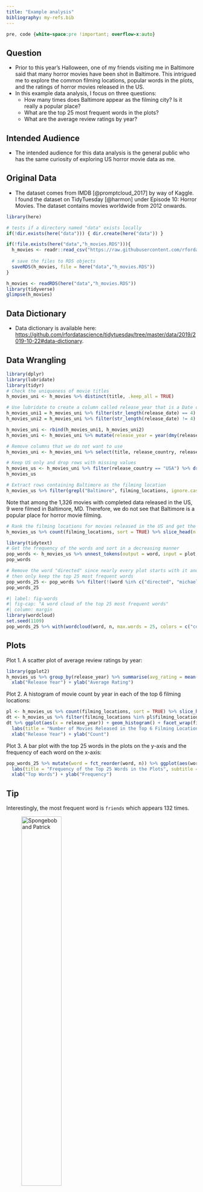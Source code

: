 ```yaml
---
title: "Example analysis"
bibliography: my-refs.bib
---
```

```css
pre, code {white-space:pre !important; overflow-x:auto}
```

## Question
- Prior to this year's Halloween, one of my friends visiting me in Baltimore said that many horror movies have been shot in Baltimore. This intrigued me to explore the common filming locations, popular words in the plots, and the ratings of horror movies released in the US.
- In this example data analysis, I focus on three questions:
  - How many times does Baltimore appear as the filming city? Is it really a popular place?
  - What are the top 25 most frequent words in the plots?
  - What are the average review ratings by year?

## Intended Audience
- The intended audience for this data analysis is the general public who has the same curiosity of exploring US horror movie data as me.

## Original Data
- The dataset comes from IMDB [@promptcloud_2017] by way of Kaggle. I found the dataset on TidyTuesday [@harmon] under Episode 10: Horror Movies. The dataset contains movies worldwide from 2012 onwards.

```r
library(here)

# tests if a directory named "data" exists locally
if(!dir.exists(here("data"))) { dir.create(here("data")) }

if(!file.exists(here("data","h_movies.RDS"))){
  h_movies <- readr::read_csv("https://raw.githubusercontent.com/rfordatascience/tidytuesday/master/data/2019/2019-10-22/horror_movies.csv")
  
  # save the files to RDS objects
  saveRDS(h_movies, file = here("data","h_movies.RDS"))
}
```

```r
h_movies <- readRDS(here("data","h_movies.RDS"))
library(tidyverse)
glimpse(h_movies)
```

## Data Dictionary
- Data dictionary is available here: <https://github.com/rfordatascience/tidytuesday/tree/master/data/2019/2019-10-22#data-dictionary>.

## Data Wrangling
```r
library(dplyr)
library(lubridate)
library(tidyr)
# Check the uniqueness of movie titles
h_movies_uni <- h_movies %>% distinct(title, .keep_all = TRUE)

# Use lubridate to create a column called release_year that is a Date class
h_movies_uni1 = h_movies_uni %>% filter(str_length(release_date) == 4) %>% mutate(release_date = paste0("1-Jan-", release_date))
h_movies_uni2 = h_movies_uni %>% filter(str_length(release_date) != 4)

h_movies_uni <- rbind(h_movies_uni1, h_movies_uni2)
h_movies_uni <- h_movies_uni %>% mutate(release_year = year(dmy(release_date)))

# Remove columns that we do not want to use
h_movies_uni <- h_movies_uni %>% select(title, release_country, release_year, review_rating, filming_locations, plot)

# Keep US only and drop rows with missing values
h_movies_us <- h_movies_uni %>% filter(release_country == "USA") %>% drop_na()
h_movies_us
```

```r
# Extract rows containing Baltimore as the filming location
h_movies_us %>% filter(grepl("Baltimore", filming_locations, ignore.case = TRUE)) %>% print(n = Inf) 
```

:::{.callout-note}
Note that among the 1,326 movies with completed data released in the US, 9 were filmed in Baltimore, MD. Therefore, we do not see that Baltimore is a popular place for horror movie filming.
:::

```r
# Rank the filming locations for movies released in the US and get the top 10
h_movies_us %>% count(filming_locations, sort = TRUE) %>% slice_head(n = 10)
```

```r
library(tidytext)
# Get the frequency of the words and sort in a decreasing manner
pop_words <- h_movies_us %>% unnest_tokens(output = word, input = plot, token = "words") %>% anti_join(stop_words) %>% count(word, sort = TRUE)
pop_words
```

```r
# Remove the word "directed" since nearly every plot starts with it and remove a few names,
# then only keep the top 25 most frequent words
pop_words_25 <- pop_words %>% filter(!(word %in% c("directed", "michael", "david", "james", "john", "film", "robert", "paul", "ryan", "mark", "adam", "scott", "jason"))) %>% slice_head(n = 25)
pop_words_25
```

```r
#| label: fig-words
#| fig-cap: "A word cloud of the top 25 most frequent words"
#| column: margin
library(wordcloud)
set.seed(1109)
pop_words_25 %>% with(wordcloud(word, n, max.words = 25, colors = c("cornflowerblue", "darkorange"), scale=c(3.6, 0.5)))
```

## Plots
Plot 1. A scatter plot of average review ratings by year:
```r
library(ggplot2)
h_movies_us %>% group_by(release_year) %>% summarise(avg_rating = mean(review_rating)) %>% ggplot(aes(x = release_year, y = avg_rating)) + geom_point() + labs(title = "Average Review Rating by Release Year", subtitle = "This is a scatter plot of the average review rating for horror movies released in the US between\n2012 and 2017. There is an increasing trend in the average rating.", caption = "Mincen Liu") +
  xlab("Release Year") + ylab("Average Rating")
```

Plot 2. A histogram of movie count by year in each of the top 6 filming locations:
```r
pl <- h_movies_us %>% count(filming_locations, sort = TRUE) %>% slice_head(n = 6)
dt <- h_movies_us %>% filter(filming_locations %in% pl$filming_locations)
dt %>% ggplot(aes(x = release_year)) + geom_histogram() + facet_wrap(filming_locations ~.) + 
  labs(title = "Number of Movies Released in the Top 6 Filming Locations", subtitle = "This is a histogram of the number of horror movies released in the US between 2012 and 2017,\nsubgrouped by the top 6 filming places.", caption = "Mincen Liu") +
  xlab("Release Year") + ylab("Count")
```

Plot 3. A bar plot with the top 25 words in the plots on the y-axis and the frequency of each word on the x-axis:
```r
pop_words_25 %>% mutate(word = fct_reorder(word, n)) %>% ggplot(aes(word, n)) + geom_col() + coord_flip() +
  labs(title = "Frequency of the Top 25 Words in the Plots", subtitle = "This is a bar plot displaying the frequency of each of the top 25 most frequent words in\nthe plots of horror movies released in the US.", caption = "Mincen Liu") +
  xlab("Top Words") + ylab("Frequency")
```

:::{.callout-tip}
## Tip
Interestingly, the most frequent word is `friends` which appears 132 times.
:::

![Spongebob and Patrick](s_n_p.jpg){width=50%}

[@spongebob]

## Summary
Based on the analysis of this dataset, we are not able to conclude that Baltimore is a popular place for horror movie filming since there are only 9/1,326 films shot in this city. In the short plot descriptions, the top words include "friends", "family", "life", "night", "killer", "mysterious", etc. Additionally, the average movie ratings across years are displayed in Plot 1 and there is an increasing trend in the average ratings. The data analysis answers the questions proposed in the first section well.


## List of Functions Used
- `dplyr`: `glimpse()`, `distinct()`, `filter()`, `mutate()`, `select()`, `count()`, `slice_head()`, `anti_join()`, `group_by()`, `summarise()`
- `tidyr`: `drop_na()`
- `ggplot2`: `geom_point()`, `geom_histogram()`, `geom_col()`
